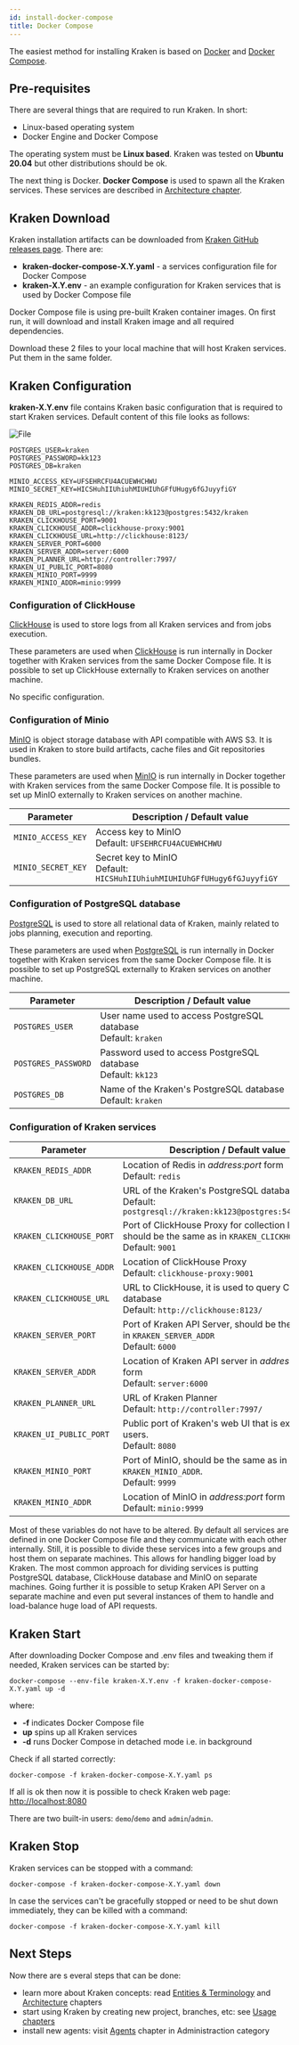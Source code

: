 ```yaml
---
id: install-docker-compose
title: Docker Compose
---
```


The easiest method for installing Kraken is based on [Docker](https://www.docker.com/) and [Docker Compose](https://docs.docker.com/compose/).

## Pre-requisites

There are several things that are required to run Kraken. In short:

- Linux-based operating system
- Docker Engine and Docker Compose

The operating system must be **Linux based**. Kraken was tested on **Ubuntu 20.04**
but other distributions should be ok.

The next thing is Docker. **Docker Compose** is used to spawn all the Kraken services.
These services are described in [Architecture chapter](architecture.md).

## Kraken Download

Kraken installation artifacts can be downloaded from [Kraken GitHub releases page](https://github.com/Kraken-CI/kraken/releases).
There are:

- **kraken-docker-compose-X.Y.yaml** - a services configuration file for Docker Compose
- **kraken-X.Y.env** - an example configuration for Kraken services that is used by Docker Compose file

Docker Compose file is using pre-built Kraken container images. On first run, it will download and install Kraken image and all required dependencies.

Download these 2 files to your local machine that will host Kraken services. Put them in the same folder.

## Kraken Configuration

**kraken-X.Y.env** file contains Kraken basic configuration that is required to start Kraken services.
Default content of this file looks as follows:

![File](https://raw.githubusercontent.com/Kraken-CI/kraken/master/dot.env)

```
POSTGRES_USER=kraken
POSTGRES_PASSWORD=kk123
POSTGRES_DB=kraken

MINIO_ACCESS_KEY=UFSEHRCFU4ACUEWHCHWU
MINIO_SECRET_KEY=HICSHuhIIUhiuhMIUHIUhGFfUHugy6fGJuyyfiGY

KRAKEN_REDIS_ADDR=redis
KRAKEN_DB_URL=postgresql://kraken:kk123@postgres:5432/kraken
KRAKEN_CLICKHOUSE_PORT=9001
KRAKEN_CLICKHOUSE_ADDR=clickhouse-proxy:9001
KRAKEN_CLICKHOUSE_URL=http://clickhouse:8123/
KRAKEN_SERVER_PORT=6000
KRAKEN_SERVER_ADDR=server:6000
KRAKEN_PLANNER_URL=http://controller:7997/
KRAKEN_UI_PUBLIC_PORT=8080
KRAKEN_MINIO_PORT=9999
KRAKEN_MINIO_ADDR=minio:9999
```

### Configuration of ClickHouse

[ClickHouse](https://clickhouse.tech/) is used to store logs from all
Kraken services and from jobs execution.

These parameters are used when [ClickHouse](https://clickhouse.tech/)
is run internally in Docker together with Kraken services from the
same Docker Compose file. It is possible to set up ClickHouse
externally to Kraken services on another machine.

No specific configuration.

### Configuration of Minio

[MinIO](https://min.io/) is object storage database with API
compatible with AWS S3.  It is used in Kraken to store build
artifacts, cache files and Git repositories bundles.

These parameters are used when [MinIO](https://min.io/) is run
internally in Docker together with Kraken services from the same
Docker Compose file. It is possible to set up MinIO externally to
Kraken services on another machine.

| Parameter                   | Description / Default value                                                                            |
|-----------------------------|--------------------------------------------------------------------------------------------------------|
| `MINIO_ACCESS_KEY`          | Access key to MinIO<br/>Default: `UFSEHRCFU4ACUEWHCHWU`                                                |
| `MINIO_SECRET_KEY`          | Secret key to MinIO<br/>Default: `HICSHuhIIUhiuhMIUHIUhGFfUHugy6fGJuyyfiGY`                            |

### Configuration of PostgreSQL database

[PostgreSQL](https://www.postgresql.org/) is used to store all
relational data of Kraken, mainly related to jobs planning, execution
and reporting.

These parameters are used
when [PostgreSQL](https://www.postgresql.org/) is run internally in
Docker together with Kraken services from the same Docker Compose
file. It is possible to set up PostgreSQL externally to Kraken
services on another machine.

| Parameter                   | Description / Default value                                                                            |
|-----------------------------|--------------------------------------------------------------------------------------------------------|
| `POSTGRES_USER`             | User name used to access PostgreSQL database<br/>Default: `kraken`                                     |
| `POSTGRES_PASSWORD`         | Password used to access PostgreSQL database<br/>Default: `kk123`                                       |
| `POSTGRES_DB`               | Name of the Kraken's PostgreSQL database<br/>Default: `kraken`                                         |

### Configuration of Kraken services

| Parameter                   | Description / Default value                                                                            |
|-----------------------------|--------------------------------------------------------------------------------------------------------|
| `KRAKEN_REDIS_ADDR`         | Location of Redis in _address:port_ form<br/>Default: `redis`                                          |
| `KRAKEN_DB_URL`             | URL of the Kraken's PostgreSQL database<br/>Default: `postgresql://kraken:kk123@postgres:5432/kraken`  |
| `KRAKEN_CLICKHOUSE_PORT`    | Port of ClickHouse Proxy for collection logs, should be the same as in `KRAKEN_CLICKHOUSE_ADDR` <br/>Default: `9001`     |
| `KRAKEN_CLICKHOUSE_ADDR`    | Location of ClickHouse Proxy <br/>Default: `clickhouse-proxy:9001`                                     |
| `KRAKEN_CLICKHOUSE_URL`     | URL to ClickHouse, it is used to query ClickHouse database <br/>Default: `http://clickhouse:8123/`     |
| `KRAKEN_SERVER_PORT`        | Port of Kraken API Server, should be the same as in `KRAKEN_SERVER_ADDR`<br/>Default: `6000`           |
| `KRAKEN_SERVER_ADDR`        | Location of Kraken API server in _address:port_ form<br/>Default: `server:6000`                        |
| `KRAKEN_PLANNER_URL`        | URL of Kraken Planner<br/>Default: `http://controller:7997/`                                           |
| `KRAKEN_UI_PUBLIC_PORT`     | Public port of Kraken's web UI that is exposed to users. <br/>Default: `8080`                          |
| `KRAKEN_MINIO_PORT `        | Port of MinIO, should be the same as in `KRAKEN_MINIO_ADDR`. <br/>Default: `9999`                      |
| `KRAKEN_MINIO_ADDR`         | Location of MinIO in _address:port_ form<br/>Default: `minio:9999`                                     |

Most of these variables do not have to be altered. By default all
services are defined in one Docker Compose file and they communicate
with each other internally. Still, it is possible to divide these
services into a few groups and host them on separate machines. This
allows for handling bigger load by Kraken. The most common approach
for dividing services is putting PostgreSQL database, ClickHouse
database and MinIO on separate machines. Going further it is possible
to setup Kraken API Server on a separate machine and even put several
instances of them to handle and load-balance huge load of API
requests.

## Kraken Start

After downloading Docker Compose and .env files and tweaking them if needed,
Kraken services can be started by:

```console
docker-compose --env-file kraken-X.Y.env -f kraken-docker-compose-X.Y.yaml up -d
```

where:

- **-f** indicates Docker Compose file
- **up** spins up all Kraken services
- **-d** runs Docker Compose in detached mode i.e. in background

Check if all started correctly:

```console
docker-compose -f kraken-docker-compose-X.Y.yaml ps
```

If all is ok then now it is possible to check Kraken web page: [http://localhost:8080](http://localhost:8080)

There are two built-in users: `demo`/`demo` and `admin`/`admin`.

## Kraken Stop

Kraken services can be stopped with a command:

```console
docker-compose -f kraken-docker-compose-X.Y.yaml down
```

In case the services can't be gracefully stopped or need to be shut down immediately,
they can be killed with a command:

```console
docker-compose -f kraken-docker-compose-X.Y.yaml kill
```
## Next Steps

Now there are s everal steps that can be done:

- learn more about Kraken concepts: read [Entities & Terminology](entities) and [Architecture](architecture) chapters
- start using Kraken by creating new project, branches, etc: see [Usage chapters](proj-branches)
- install new agents: visit [Agents](agents) chapter in Administraction category
